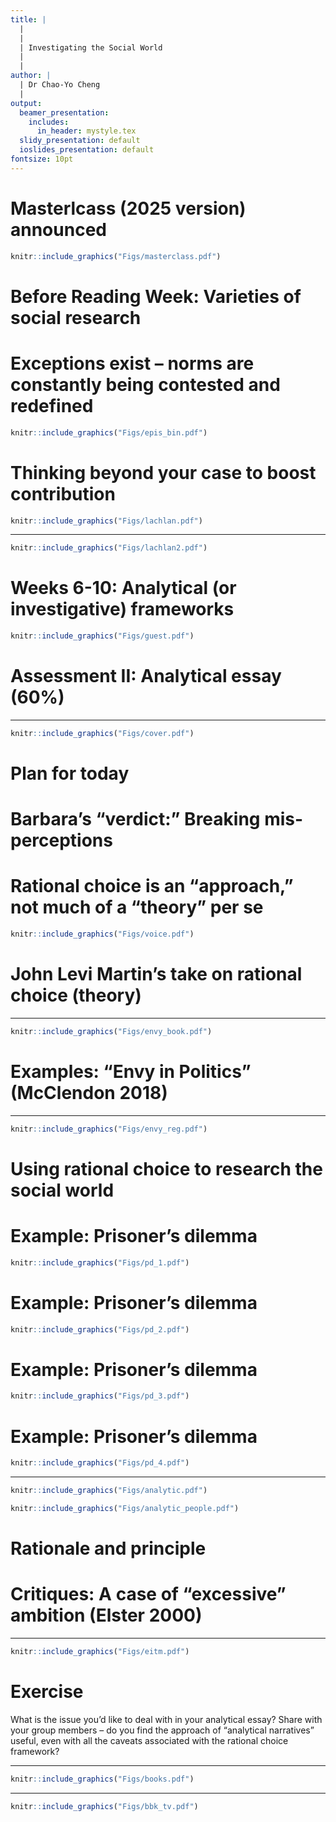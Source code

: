 ```yaml
---
title: |
  |
  |
  | Investigating the Social World
  |
  |
author: |
  | Dr Chao-Yo Cheng
  |
output:
  beamer_presentation:
    includes:
      in_header: mystyle.tex
  slidy_presentation: default
  ioslides_presentation: default
fontsize: 10pt
---
```


# Masterlcass (2025 version) announced

```r
knitr::include_graphics("Figs/masterclass.pdf")
```
\vspace{0.2cm}
\begin{center}
Invitation to audit will be sent to all PG students
\end{center}

# Before Reading Week: Varieties of social research

\begin{itemize}
\small
  \item ISW is a special module, as we aim to reflect on the production of "valid" knowledge about the social world
  \vspace{0.1cm}
  \begin{itemize}
    \item Know what you do and explain the objectives of your scholarly endeavors;
    \item Know the differences between various objectives and engage other researchers' work constructively and effectively
  \end{itemize}
  \vspace{0.2cm}
  \item Social research involves a series of careful thinking about epistemology, theory-building and methodology; hence \textbf{theory-empirics alignment} is key to rigour
  \vspace{0.1cm}
  \begin{itemize}
    \item \textbf{Reveal nuances of the real world}: Constructivism; (interpretative) theory as approach; interpretation; qualitative; inductive/abductive
    \item \textbf{Search for the "ultimate" truth}: Positivism; (explanatory) theory as paradigm; explanation; quantitative; deductive
  \end{itemize}
\end{itemize}

# Exceptions exist -- norms are constantly being contested and redefined

\pause
```r
knitr::include_graphics("Figs/epis_bin.pdf")
```

# Thinking beyond your case to boost contribution

\vspace{0.2cm}
```r
knitr::include_graphics("Figs/lachlan.pdf")
```

---

\vspace{0.3cm}
```r
knitr::include_graphics("Figs/lachlan2.pdf")
```

# Weeks 6-10: Analytical (or investigative) frameworks

\vspace{0.2cm}
```r
knitr::include_graphics("Figs/guest.pdf")
```
\vspace{0.5cm}
\begin{itemize}
\small
  \item Rational choice theory (Dr Chao-Yo Cheng)
  \item Psychosocial framing (Professor Silvia Posocco)
  \item Decolonizing social research (Dr Ivana Bevilacqua)
  \item Intersectional sensibilities (Ms Joy Brooks-Gilzeane)
  \item Situating lived experience (Dr Sarah Marks)
\end{itemize}

# Assessment II: Analytical essay (60%)

\begin{itemize}
  \item You will write an essay of 2,500 words in length
  \vspace{0.3cm}
  \item The idea is to choose \textbf{TWO} frameworks introduced after Reading Week to analyze an issue or problem of your choice
  \vspace{0.3cm}
  \item You are free to carry out any necessary outside/additional research; cite references properly (e.g., APA or MLA)
  \vspace{0.3cm}
  \item You can come to my office hours to discuss your preliminary responses with me; the goal is not to give you a mark before the deadline but to clear any confusion
  \vspace{0.3cm}
  \item Instructions and sample submissions available on Moodle now
\end{itemize}

---

\begin{center}
\textbf{Lecture 7: Rational choice}
\end{center}
\vspace{0.7cm}
```r
knitr::include_graphics("Figs/cover.pdf")
```
\vspace{0.1cm}
\pause
\begin{center}
\scriptsize
"Anyone fancies an end-of-term happy hour?"
\end{center}

# Plan for today

\begin{itemize}
  \item Rational choice and beyond
  \vspace{0.4cm}
  \item Workshop: "Analytical narratives"
  \vspace{0.1cm}
  \begin{itemize}
    \item Principles
    \item Critiques and responses
    \item Examples
    \item Exercise
  \end{itemize}
\end{itemize}

# Barbara's "verdict:" Breaking mis-perceptions

\vspace{0.2cm}
\begincols
  \begincol{.4\textwidth}
    \begin{figure}
    \centering
    \includegraphics[scale=0.3]{Figs/castles}
    \end{figure}
  \endcol
  \begincol{.5\textwidth}
  \begin{itemize}
  \small
    \item Rational choice does not assume people are "selfish"
    \vspace{0.3cm}
    \item Rational choice does not assume people are driven by material interests
    \vspace{0.3cm}
    \item Rational choice does not assume preferences are stable or fixed
    \vspace{0.3cm}
    \item Rational choice does not ignore/discard ideology and/or history
  \end{itemize}
  \endcol
\endcols

# Rational choice is an "approach," not much of a "theory" per se

```r
knitr::include_graphics("Figs/voice.pdf")
```
\vspace{0.2cm}
\begin{itemize}
\small
  \item Rational choice highlights the importance of "rationality" and yet how rationality should treated as a construct, not a given constant
  \item Rational choice does not dictate a single or universal explanation/prediction
  \item Rational choice provides a \textbf{micro-foundation} to research the social world
\end{itemize}

# John Levi Martin's take on rational choice (theory)

\vspace{0.2cm}
\begincols
  \begincol{.4\textwidth}
    \begin{figure}
    \centering
    \includegraphics[scale=0.3]{Figs/martin}
    \end{figure}
  \endcol
  \begincol{.5\textwidth}
  \begin{itemize}
    \small
    \item A useful "modelling exercise" for deductive reasoning
    \vspace{0.3cm}
    \item Cautioning against using it as a "total" theory of society (which can grow into a form of intellectual imperialism)
    \vspace{0.3cm}
    \item \textbf{Caveats abound}, alas -- Do we have a "choice?" How about structures? In favor of parsimony at the sacrifice of complexities and nuances? Ad hoc? How do we handle unintended or unexpected outcomes?
    \vspace{0.3cm}
    \item \textbf{Question for all}: To what extend would he align with Geddes?
  \end{itemize}
  \endcol
\endcols

---

```r
knitr::include_graphics("Figs/envy_book.pdf")
```

# Examples: "Envy in Politics" (McClendon 2018) 

\begin{itemize}
  \item \textbf{Paradox}: Why rich people support redistribution? Why do governments fail to provide and act responsively?
  \vspace{0.2cm}
  \item \textbf{Argument}: \textit{Status sentiment} matters -- envy, spite and pursuit of admiration will influence political behaviors 
  \vspace{0.2cm}
  \item \textbf{Literature}: Drawing on anthropology, social psychology, behavior economics and so on
  \vspace{0.2cm}
  \item \textbf{Empirics}: Case studies and quantitative analysis, especially surveys and election/admin data (see "Applications")
  \vspace{0.2cm}
  \item \textbf{Implications}: Inequality is the key driving force of various political issues we are observing, but may not manifest in a way we expect 
\end{itemize}

---

```r
knitr::include_graphics("Figs/envy_reg.pdf")
```

# Using rational choice to research the social world

\begin{itemize}
  \item Identify "paradox" to challenge the "conventional" wisdom (e.g., things taken for granted or so but turn out to be quite counterintuitive)
  \vspace{0.3cm}
  \item Define "actors" involved, laying down their different outcomes and actions
  \vspace{0.3cm}
  \item Set "utilities" to help the search for their "optimal" strategies; whether one action will be taken or not, can be an "interactive" and "repeated" process
  \vspace{0.3cm}
  \item Note that "utilities" do not come out of nowhere, and actors may be constrained by their "information" environment
\end{itemize}

# Example: Prisoner's dilemma

```r
knitr::include_graphics("Figs/pd_1.pdf")
```
\vspace{0.2cm}
\begin{itemize}
\small
  \item Suppose A and B are arrested; the police puts them in two different interrogation rooms
  \item If both confess, both get 10 years in prison
  \item If none of them confesses, both get 5 years in prison
  \item For both A and B, they can get away if only the other side confesses, and the other side will get 20 years in prison
\end{itemize}

# Example: Prisoner's dilemma

```r
knitr::include_graphics("Figs/pd_2.pdf")
```
\vspace{0.2cm}
\begin{itemize}
  \item A would not know what B will do (unless they make a deal beforehand)
  \item If B confesses, A should confess as well
  \item If B does not confess, A should confess, too
  \item So regardless what B will do, \textbf{A should confess anyway}
\end{itemize}

# Example: Prisoner's dilemma

```r
knitr::include_graphics("Figs/pd_3.pdf")
```
\vspace{0.2cm}
\begin{itemize}
  \item Likewise, B would not know what A will do
  \item If A confesses, B should confess as well
  \item If A does not confess, B should confess, too
  \item So regardless what A will do, \textbf{B should confess anyway}
\end{itemize}

# Example: Prisoner's dilemma

```r
knitr::include_graphics("Figs/pd_4.pdf")
```
\vspace{0.2cm}
\begin{itemize}
  \item As a result, both actors are stuck in the situation such that both will confess
  \item This is counterintuitive, as ideally none of them should
  \item What can we do to get away from this conundrum -- of course, we would not want to set suspects on loose, but let's put that aside
  \item Any other comments or questions?
\end{itemize}

---

```r
knitr::include_graphics("Figs/analytic.pdf")
```
\vspace{0.5cm}
```r
knitr::include_graphics("Figs/analytic_people.pdf")
```

# Rationale and principle

\begin{itemize}
\small
  \item Using game theoretical models to explain particular political economy cases that may generate broad theoretical implications, such as
  \vspace{0.1cm}
  \begin{itemize}
    \item Political order as equilibria
    \item How domestic politics and intl relations shape each other
    \item Institutions matter for political economy of development
  \end{itemize}
  \vspace{0.3cm}
  \item The process is deductive, developing "thick" narratives as "guided" by rational-choice like argument (as some sort of empirical tests)
  \vspace{0.3cm}
  \item Inspires the EITM (empirical implications of theoretical models) school in the United States
  \vspace{0.3cm}
  \item Check out examples in the book for demonstration
\end{itemize}

# Critiques: A case of "excessive" ambition (Elster 2000)

\begin{itemize}
  \item Too ambitous -- is rational choice theory a "universal" theory? Theory- or problem-driven (Green and Shapiro 1994)?
  \vspace{0.3cm}
  \item The assumption for "rational" actors is too much, while rational choice is able to accommodate non-material or non-selfish interests
  \vspace{0.3cm}
  \item While the model is based on "individuals," aggregation of preferences may not be that straightforward (e.g., Arrow's impossibility theorem)
  \vspace{0.3cm}
  \item How about "beliefs" or "intentions?" And uncertainty, after all? The provided explanation is often ad hoc and unrealistic
\end{itemize}

---

```r
knitr::include_graphics("Figs/eitm.pdf")
```
\vspace{0.3cm}
\begin{center}
\url{https://eitminstitute.org/}
\end{center}

# Exercise

What is the issue you'd like to deal with in your analytical essay? Share with your group members -- do you find the approach of "analytical narratives" useful, even with all the caveats associated with the rational choice framework?

---

```r
knitr::include_graphics("Figs/books.pdf")
```

---

\vspace{0.5cm}
\begin{center}
Thank you!
\end{center}
\vspace{0.3cm}
```r
knitr::include_graphics("Figs/bbk_tv.pdf")
```
\vspace{0.3cm}
\begin{center}
\texttt{c.cheng@bbk.ac.uk}
\end{center}
